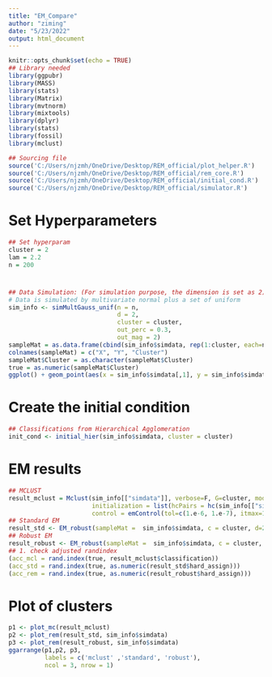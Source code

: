 ```yaml
---
title: "EM_Compare"
author: "ziming"
date: "5/23/2022"
output: html_document
---
```


```r
knitr::opts_chunk$set(echo = TRUE)
## Library needed
library(ggpubr)
library(MASS)
library(stats)
library(Matrix)
library(mvtnorm)
library(mixtools)
library(dplyr)
library(stats)
library(fossil)
library(mclust)

## Sourcing file
source('C:/Users/njzmh/OneDrive/Desktop/REM_official/plot_helper.R')
source('C:/Users/njzmh/OneDrive/Desktop/REM_official/rem_core.R')
source('C:/Users/njzmh/OneDrive/Desktop/REM_official/initial_cond.R')
source('C:/Users/njzmh/OneDrive/Desktop/REM_official/simulator.R')
```

# Set Hyperparameters
```r
## Set hyperparam
cluster = 2
lam = 2.2
n = 200
```

#
```r
## Data Simulation: (For simulation purpose, the dimension is set as 2)
# Data is simulated by multivariate normal plus a set of uniform  
sim_info <- simMultGauss_unif(n = n, 
                              d = 2,
                              cluster = cluster,
                              out_perc = 0.3,
                              out_mag = 2)
sampleMat = as.data.frame(cbind(sim_info$simdata, rep(1:cluster, each=n)))
colnames(sampleMat) = c("X", "Y", "Cluster")
sampleMat$Cluster = as.character(sampleMat$Cluster)
true = as.numeric(sampleMat$Cluster)
ggplot() + geom_point(aes(x = sim_info$simdata[,1], y = sim_info$simdata[,2]))
```

# Create the initial condition
```r
## Classifications from Hierarchical Agglomeration
init_cond <- initial_hier(sim_info$simdata, cluster = cluster)
```

# EM results
```r
## MCLUST
result_mclust = Mclust(sim_info[["simdata"]], verbose=F, G=cluster, modelNames = "VVV",
                       initialization = list(hcPairs = hc(sim_info[["simdata"]])),
                       control = emControl(tol=c(1.e-6, 1.e-7), itmax=15))
## Standard EM
result_std <- EM_robust(sampleMat =  sim_info$simdata, c = cluster, d=2, lambda = Inf, sigma_str = 'unstr', inits = init_cond)
## Robust EM
result_robust <- EM_robust(sampleMat =  sim_info$simdata, c = cluster, d=2, lambda = lam, sigma_str = 'unstr', inits = init_cond)
## 1. check adjusted randindex
(acc_mcl = rand.index(true, result_mclust$classification))
(acc_std = rand.index(true, as.numeric(result_std$hard_assign)))
(acc_rem = rand.index(true, as.numeric(result_robust$hard_assign)))
```

# Plot of clusters
```r
p1 <- plot_mc(result_mclust)
p2 <- plot_rem(result_std, sim_info$simdata)
p3 <- plot_rem(result_robust, sim_info$simdata)
ggarrange(p1,p2, p3,
          labels = c('mclust' ,'standard', 'robust'),
          ncol = 3, nrow = 1)
```






